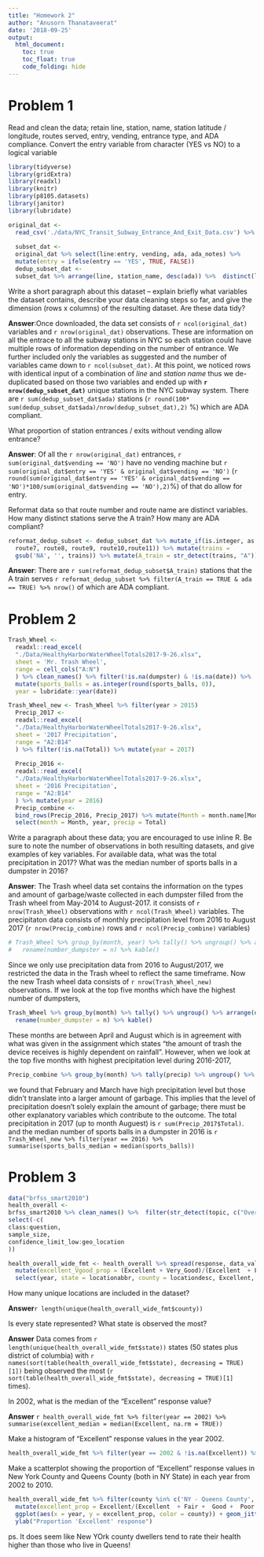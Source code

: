 ```yaml
---
title: "Homework 2"
author: "Anusorn Thanataveerat"
date: '2018-09-25'
output:
  html_document:
    toc: true
    toc_float: true
    code_folding: hide
---
```


# Problem 1

Read and clean the data; retain line, station, name, station latitude / longitude, routes served, entry, vending, entrance type, and ADA compliance. Convert the entry variable from character (YES vs NO) to a logical variable

```r
library(tidyverse)
library(gridExtra)
library(readxl)
library(knitr)
library(p8105.datasets)
library(janitor)
library(lubridate)
```
```r
original_dat <-
  read_csv('./data/NYC_Transit_Subway_Entrance_And_Exit_Data.csv') %>% clean_names()
  
  subset_dat <-
  original_dat %>% select(line:entry, vending, ada, ada_notes) %>%
  mutate(entry = ifelse(entry == 'YES', TRUE, FALSE))
  dedup_subset_dat <-
  subset_dat %>% arrange(line, station_name, desc(ada)) %>%  distinct(line, station_name, .keep_all = TRUE) 
```

Write a short paragraph about this dataset – explain briefly what variables the dataset contains, describe your data cleaning steps so far, and give the dimension (rows x columns) of the resulting dataset. Are these data tidy?

**Answer**:Once downloaded, the data set consists of `r ncol(original_dat)` variables and `r nrow(original_dat)` observations. These are information on all the entrace to all the subway stations in NYC so each station could have multiple rows of information depending on the number of entrance. We further included only the variables as suggested and the number of variables came down to `r ncol(subset_dat)`. At this point, we noticed rows with identical input of a combination of *line* and *station name* thus we de-duplicated based on those two variables and ended up with **`r nrow(dedup_subset_dat)`** unique stations in the NYC subway system. There are `r sum(dedup_subset_dat$ada)` stations (`r round(100* sum(dedup_subset_dat$ada)/nrow(dedup_subset_dat),2)` %) which are ADA compliant.

What proportion of station entrances / exits without vending allow entrance?

**Answer**: Of all the `r nrow(original_dat)` entrances, `r sum(original_dat$vending == 'NO')` have no vending machine but `r sum(original_dat$entry == 'YES' & original_dat$vending == 'NO')` (`r round(sum(original_dat$entry == 'YES' & original_dat$vending == 'NO')*100/sum(original_dat$vending == 'NO'),2)`%) of that do allow for entry.  

Reformat data so that route number and route name are distinct variables. How many distinct stations serve the A train? How many are ADA compliant?

```r
reformat_dedup_subset <- dedup_subset_dat %>% mutate_if(is.integer, as.character) %>%   mutate(trains = paste(route1, route2, route3, route4, route5, route6,
  route7, route8, route9, route10,route11)) %>% mutate(trains = 
  gsub('NA', '', trains)) %>% mutate(A_train = str_detect(trains, "A"))
```

**Answer**: There are `r sum(reformat_dedup_subset$A_train)` stations that the A train serves `r reformat_dedup_subset %>% filter(A_train == TRUE & ada == TRUE) %>% nrow()` of which are ADA compliant.

# Problem 2
```r
Trash_Wheel <-
  readxl::read_excel(
  "./Data/HealthyHarborWaterWheelTotals2017-9-26.xlsx",
  sheet = 'Mr. Trash Wheel',
  range = cell_cols("A:N")
  ) %>% clean_names() %>% filter(!is.na(dumpster) & !is.na(date)) %>%
  mutate(sports_balls = as.integer(round(sports_balls, 0)),
  year = lubridate::year(date))

Trash_Wheel_new <- Trash_Wheel %>% filter(year > 2015)
  Precip_2017 <-
  readxl::read_excel(
  "./Data/HealthyHarborWaterWheelTotals2017-9-26.xlsx",
  sheet = '2017 Precipitation',
  range = "A2:B14"
  ) %>% filter(!is.na(Total)) %>% mutate(year = 2017)
  
  Precip_2016 <-
  readxl::read_excel(
  "./Data/HealthyHarborWaterWheelTotals2017-9-26.xlsx",
  sheet = '2016 Precipitation',
  range = "A2:B14"
  ) %>% mutate(year = 2016)
  Precip_combine <-
  bind_rows(Precip_2016, Precip_2017) %>% mutate(Month = month.name[Month]) %>%
  select(month = Month, year, precip = Total)

```

Write a paragraph about these data; you are encouraged to use inline R. Be sure to note the number of observations in both resulting datasets, and give examples of key variables. For available data, what was the total precipitation in 2017? What was the median number of sports balls in a dumpster in 2016?

**Answer**: The Trash wheel data set contains the information on the types and amount of garbage/waste collected in each dumpster filled from the Trash wheel from May-2014 to August-2017. it consists of `r nrow(Trash_Wheel)` observations with `r ncol(Trash_Wheel)` variables. The precipitaton data consists of monthly precipitation level from 2016 to August 2017 (`r nrow(Precip_combine)` rows and `r ncol(Precip_combine)` variables) 
```r
# Trash_Wheel %>% group_by(month, year) %>% tally() %>% ungroup() %>% arrange(desc(n)) %>% top_n(10) %>% 
#   rename(number_dumpster = n) %>% kable()
```

Since we only use precipitation data from 2016 to August/2017, we restricted the data in the Trash wheel to reflect the same timeframe. Now the new Trash wheel data consists of `r nrow(Trash_Wheel_new)` observations. If we look at the top five months which have the highest number of dumpsters,  
```r
Trash_Wheel %>% group_by(month) %>% tally() %>% ungroup() %>% arrange(desc(n)) %>% top_n(5) %>% 
  rename(number_dumpster = n) %>% kable()
```

These months are between April and August which is in agreement with what was given in the assignment which states "the amount of trash the device receives is highly dependent on rainfall". However, when we look at the top five months with highest precipitation level during 2016-2017, 
```r
Precip_combine %>% group_by(month) %>% tally(precip) %>% ungroup() %>%  arrange(desc(n)) %>% top_n(5) %>%   rename(precip_level = n) %>% kable()
```

we found that February and March have high precipitation level but those didn't translate into a larger amount of garbage. This implies that the level of precipitation doesn't solely explain the amount of garbage; there must be other explanatory variables which contribute to the outcome.
The total precipitation in 2017 (up to month Auguest) is `r sum(Precip_2017$Total)`. and the median number of sports balls in a dumpster in 2016 is `r Trash_Wheel_new %>% filter(year == 2016) %>% summarise(sports_balls_median = median(sports_balls))`

# Problem 3
```r
data("brfss_smart2010")
health_overall <-
brfss_smart2010 %>% clean_names() %>%  filter(str_detect(topic, c("Overall Health"))) %>%
select(-c(
class:question,
sample_size,
confidence_limit_low:geo_location
))

health_overall_wide_fmt <- health_overall %>% spread(response, data_value) %>% rename(Very_Good = `Very good`) %>% 
  mutate(excellent_Vgood_prop = (Excellent + Very_Good)/(Excellent  + Fair +  Good +  Poor + Very_Good)) %>% 
  select(year, state = locationabbr, county = locationdesc, Excellent, Very_Good, Good, Fair, Poor, excellent_Vgood_prop)
```

How many unique locations are included in the dataset? 

**Answer**`r length(unique(health_overall_wide_fmt$county))`

Is every state represented? What state is observed the most?

**Answer** Data comes from `r length(unique(health_overall_wide_fmt$state))` states (50 states plus district of columbia) with `r names(sort(table(health_overall_wide_fmt$state), decreasing = TRUE)[1])` being observed the most (`r sort(table(health_overall_wide_fmt$state), decreasing = TRUE)[1]` times).

In 2002, what is the median of the “Excellent” response value?

**Answer** `r health_overall_wide_fmt %>% filter(year == 2002) %>% summarise(excellent_median = median(Excellent, na.rm = TRUE))`

Make a histogram of “Excellent” response values in the year 2002.

```r
health_overall_wide_fmt %>% filter(year == 2002 & !is.na(Excellent)) %>% ggplot(aes(x = Excellent)) + geom_histogram()
```

Make a scatterplot showing the proportion of “Excellent” response values in New York County and Queens County (both in NY State) in each year from 2002 to 2010.
```r
health_overall_wide_fmt %>% filter(county %in% c('NY - Queens County', 'NY - New York County')) %>% 
  mutate(excellent_prop = Excellent/(Excellent  + Fair +  Good +  Poor + Very_Good)) %>% 
  ggplot(aes(x = year, y = excellent_prop, color = county)) + geom_jitter() + 
  ylab("Proportion 'Excellent' response")
```

ps. It does seem like New YOrk county dwellers tend to rate their health higher than those who live in Queens!
